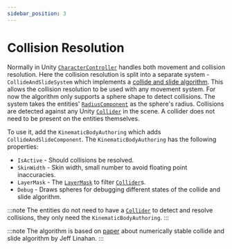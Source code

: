```yaml
---
sidebar_position: 3
---
```



# Collision Resolution

Normally in Unity [`CharacterController`](https://docs.unity3d.com/ScriptReference/CharacterController.html) handles both movement and collision resolution. Here the collision resolution is split into a separate system - `CollideAndSlideSystem` which implements a [collide and slide algorithm](https://www.youtube.com/watch?v=YR6Q7dUz2uk). This allows the collision resolution to be used with any movement system. For now the algorithm only supports a sphere shape to detect collisions. The system takes the entities' [`RadiusComponent`](/docs/documentation-core/base-system/steering-entity) as the sphere's radius. Collisions are detected against any Unity [`Collider`](https://docs.unity3d.com/ScriptReference/Collider.html) in the scene. A collider does not need to be present on the entities themselves. 

To use it, add the `KinematicBodyAuthoring` which adds `CollideAndSlideComponent`. The `KinematicBodyAuthoring` has the following properties:

- `IsActive` - Should collisions be resolved.
- `SkinWidth` - Skin width, small number to avoid floating point inaccuracies.
- `LayerMask` - The [`LayerMask`](https://docs.unity3d.com/ScriptReference/LayerMask.html) to filter [`Collider`](https://docs.unity3d.com/ScriptReference/Collider.html)s.
- `Debug` - Draws spheres for debugging different states of the collide and slide algorithm.

:::note
The entities do not need to have a [`Collider`](https://docs.unity3d.com/ScriptReference/Collider.html) to detect and resolve collisions, they only need the `KinematicBodyAuthoring`.
:::

:::note 
The algorithm is based on [paper](https://arxiv.org/pdf/1211.0059) about numerically stable collide and slide algorithm by Jeff Linahan.
:::